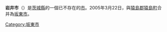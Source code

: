 {{日本都市 (廢除)
| 自治體名 = 岩井市
| 日文原名 = 岩井市
| 平假名 = いわいし
| 羅馬字拼音 = Iwai-shi
| 地圖 = 
| 廢除時間 = 2005年3月22日
| 廢除理由 = 新設合併
| 廢除時處置 = '''岩井市'''、[[猿島町|猿島町]]→[[坂東市|坂東市]]
| 現在市 = [[坂東市|坂東市]]
| 都道府縣 = 茨城縣
| 支廳 = 
| 編號 = 08218-0
| 自治體 = 
| 面積 = 90.72
| 邊界未定 = 
| 人口 = 42,703
| 人口密度 = 
| 統計時間 = 2005年3月1日
| 經度 = 
| 緯度 = 
| 樹 = 
| 花 = 
| 鳥 = 
| 其他象徵物 = 
| 其他象徵 =
| 郵遞區號 = 306-0692
| 所在地 =岩井市岩井4365番地
| 電話號碼 =297-35-2121
| 外部連結 = 
| 註記 = 
|}}
'''岩井市'''（{{jpn|j=岩井市|hg=いわいし|rm=Iwai shi|f=y}}）是[[茨城縣|茨城縣]]的一個已不存在的[[市|市]]。2005年3月22日，與[[猿島郡|猿島郡]][[猿島町|猿島町]]合并為[[坂東市|坂東市]]。
{{茨城縣}}
{{Authority control}}
{{日本地理小作品}}

[[Category:坂東市|Category:坂東市]]